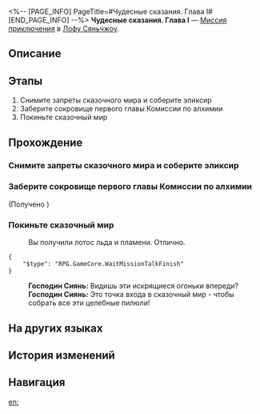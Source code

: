 <%-- [PAGE_INFO]
PageTitle=#Чудесные сказания. Глава I#
[END_PAGE_INFO] --%>
{{Дополнить|Диалоги.}}
{{Миссия Инфобокс
|id              = 8002212
|Название        = 
|Изображение     = Миссия Чудесные сказания. Глава I.png
|Тип             = Миссия приключения
|Событие         = 
|Глава           = 
|Условия         = 
|Персонажи       = Господин Сиянь; Первопроходец
|СтартЛокация    = [[Лофу Сяньчжоу]] — [[Комиссия по алхимии]]
|Мир             = Лофу Сяньчжоу
|Предыдущая      = 
|Следующая       = 
|Награды         = Звёздный нефрит*30; Путеводитель путешественника*3; Очищенный эфир*2; Кредиты*25 000
}}
'''Чудесные сказания. Глава I''' — [[Миссия приключения]] в [[Лофу Сяньчжоу]].

==Описание==
{{Описание|<!--официальное описание из Перекрёстка судеб-->}}

==Этапы==
# Снимите запреты сказочного мира и соберите эликсир
# Заберите сокровище первого главы Комиссии по алхимии
# Покиньте сказочный мир

==Прохождение==
{{Дополнить}}
{{Диалог Конец}}

===Снимите запреты сказочного мира и соберите эликсир===
{{Описание миссии|тип=Миссия приключения|локация=Комиссия по алхимии|По сценарию господина Сияня вы становитесь робоптахой, которая разрушает запреты, собирает эликсиры и получает сокровища первого главы Комиссии по алхимии... Всё это вам кажется странным, но по утверждению автора данная сцена символизирует то, что вы свободны словно птица.}}
{{Диалог Начало}}
{{Диалог Конец}}

===Заберите сокровище первого главы Комиссии по алхимии===
{{Диалог Начало}}

;(Получено {{Предмет|Лотос льда и пламени|20|x=1}})
{{Диалог Конец}}

===Покиньте сказочный мир===
{{Диалог Начало}}
:Вы получили лотос льда и пламени. Отлично.
<pre>{
	"$type": "RPG.GameCore.WaitMissionTalkFinish"
}</pre>
:'''Господин Сиянь:''' Видишь эти искрящиеся огоньки впереди?
:'''Господин Сиянь:''' Это точка входа в сказочный мир - чтобы собрать все эти целебные пилюли!
{{Диалог Конец}}

==На других языках==
{{На других языках
|en   = Tales of the Fantastic: Chapter 1
|zhs  = 评书奇谭•第一回
|zht  = 評書奇譚•第一回
|ja   = 講談奇譚・第一回
|ko   = 진기한 이야기•제1장
|es   = Narraciones extraordinarias: acto 1
|fr   = Contes fantastiques &mdash; Chapitre&nbsp;1
|ru   = Чудесные сказания. Глава I
|th   = เรื่องเล่าขานตำนานการผจญภัย: บทที่ 1
|vi   = Kỳ Truyện Bình Thư 1
|de   = Geschichten des Fantastischen – Kapitel 1
|id   = Dongeng Luar Biasa - Bag. 1
|pt   = Contos do Fantástico - Capítulo 1
}}

==История изменений==
{{История изменений|3.5}}

==Навигация==
{{Миссия приключения Навбокс|Глава }}

[[en:]]
